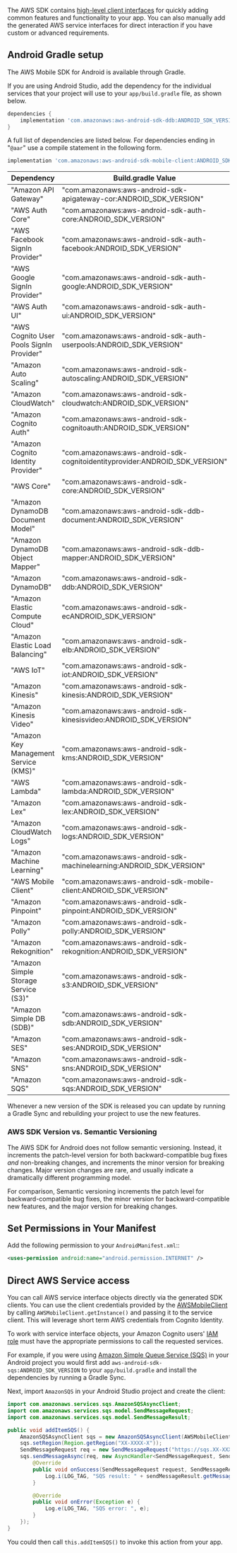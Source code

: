 The AWS SDK contains [high-level client interfaces](/gen1/[platform]/start/getting-started/introduction/) for quickly adding common features and functionality to your app. You can also manually add the generated AWS service interfaces for direct interaction if you have custom or advanced requirements.

## Android Gradle setup

The AWS Mobile SDK for Android is available through Gradle.

If you are using Android Studio, add the dependency for the individual services that your project will use to your `app/build.gradle` file, as shown below.

```groovy
dependencies {
    implementation 'com.amazonaws:aws-android-sdk-ddb:ANDROID_SDK_VERSION'
}
```

A full list of dependencies are listed below. For dependencies ending in "`@aar`" use a compile statement in the following form.

```groovy
implementation 'com.amazonaws:aws-android-sdk-mobile-client:ANDROID_SDK_VERSION'
```

Dependency | Build.gradle Value
------------ | -------------
"Amazon API Gateway" | "com.amazonaws:aws-android-sdk-apigateway-cor:ANDROID_SDK_VERSION"
"AWS Auth Core" | "com.amazonaws:aws-android-sdk-auth-core:ANDROID_SDK_VERSION"
"AWS Facebook SignIn Provider" | "com.amazonaws:aws-android-sdk-auth-facebook:ANDROID_SDK_VERSION"
"AWS Google SignIn Provider" | "com.amazonaws:aws-android-sdk-auth-google:ANDROID_SDK_VERSION"
"AWS Auth UI" | "com.amazonaws:aws-android-sdk-auth-ui:ANDROID_SDK_VERSION"
"AWS Cognito User Pools SignIn Provider" | "com.amazonaws:aws-android-sdk-auth-userpools:ANDROID_SDK_VERSION"
"Amazon Auto Scaling" | "com.amazonaws:aws-android-sdk-autoscaling:ANDROID_SDK_VERSION"
"Amazon CloudWatch" | "com.amazonaws:aws-android-sdk-cloudwatch:ANDROID_SDK_VERSION"
"Amazon Cognito Auth" | "com.amazonaws:aws-android-sdk-cognitoauth:ANDROID_SDK_VERSION"
"Amazon Cognito Identity Provider" | "com.amazonaws:aws-android-sdk-cognitoidentityprovider:ANDROID_SDK_VERSION"
"AWS Core" | "com.amazonaws:aws-android-sdk-core:ANDROID_SDK_VERSION"
"Amazon DynamoDB Document Model" | "com.amazonaws:aws-android-sdk-ddb-document:ANDROID_SDK_VERSION"
"Amazon DynamoDB Object Mapper" | "com.amazonaws:aws-android-sdk-ddb-mapper:ANDROID_SDK_VERSION"
"Amazon DynamoDB" | "com.amazonaws:aws-android-sdk-ddb:ANDROID_SDK_VERSION"
"Amazon Elastic Compute Cloud" | "com.amazonaws:aws-android-sdk-ecANDROID_SDK_VERSION"
"Amazon Elastic Load Balancing" | "com.amazonaws:aws-android-sdk-elb:ANDROID_SDK_VERSION"
"AWS IoT" | "com.amazonaws:aws-android-sdk-iot:ANDROID_SDK_VERSION"
"Amazon Kinesis" | "com.amazonaws:aws-android-sdk-kinesis:ANDROID_SDK_VERSION"
"Amazon Kinesis Video" | "com.amazonaws:aws-android-sdk-kinesisvideo:ANDROID_SDK_VERSION"
"Amazon Key Management Service (KMS)" | "com.amazonaws:aws-android-sdk-kms:ANDROID_SDK_VERSION"
"AWS Lambda" | "com.amazonaws:aws-android-sdk-lambda:ANDROID_SDK_VERSION"
"Amazon Lex" | "com.amazonaws:aws-android-sdk-lex:ANDROID_SDK_VERSION"
"Amazon CloudWatch Logs" | "com.amazonaws:aws-android-sdk-logs:ANDROID_SDK_VERSION"
"Amazon Machine Learning" | "com.amazonaws:aws-android-sdk-machinelearning:ANDROID_SDK_VERSION"
"AWS Mobile Client" | "com.amazonaws:aws-android-sdk-mobile-client:ANDROID_SDK_VERSION"
"Amazon Pinpoint" | "com.amazonaws:aws-android-sdk-pinpoint:ANDROID_SDK_VERSION"
"Amazon Polly" | "com.amazonaws:aws-android-sdk-polly:ANDROID_SDK_VERSION"
"Amazon Rekognition" | "com.amazonaws:aws-android-sdk-rekognition:ANDROID_SDK_VERSION"
"Amazon Simple Storage Service (S3)" | "com.amazonaws:aws-android-sdk-s3:ANDROID_SDK_VERSION"
"Amazon Simple DB (SDB)" | "com.amazonaws:aws-android-sdk-sdb:ANDROID_SDK_VERSION"
"Amazon SES" | "com.amazonaws:aws-android-sdk-ses:ANDROID_SDK_VERSION"
"Amazon SNS" | "com.amazonaws:aws-android-sdk-sns:ANDROID_SDK_VERSION"
"Amazon SQS" | "com.amazonaws:aws-android-sdk-sqs:ANDROID_SDK_VERSION"

Whenever a new version of the SDK is released you can update by running a Gradle Sync and rebuilding your project to use the new features.

### AWS SDK Version vs. Semantic Versioning

The AWS SDK for Android does not follow semantic versioning. Instead, it increments the patch-level version for both backward-compatible bug fixes *and* non-breaking changes, and increments the minor version for breaking changes. Major version changes are rare, and usually indicate a dramatically different programming model.

For comparison, Semantic versioning increments the patch level for backward-compatible bug fixes, the minor version for backward-compatible new features, and the major version for breaking changes.

## Set Permissions in Your Manifest

Add the following permission to your `AndroidManifest.xml`::

```xml
<uses-permission android:name="android.permission.INTERNET" />
```

## Direct AWS Service access

You can call AWS service interface objects directly via the generated SDK clients. You can use the client credentials provided by the [AWSMobileClient](/gen1/[platform]/sdk/auth/getting-started/) by calling `AWSMobileClient.getInstance()` and passing it to the service client. This will leverage short term AWS credentials from Cognito Identity.

<Callout warning>

To work with service interface objects, your Amazon Cognito users' [IAM role](https://docs.aws.amazon.com/cognito/latest/developerguide/iam-roles.html) must have the appropriate permissions to call the requested services.

</Callout>

For example, if you were using [Amazon Simple Queue Service (SQS)](https://aws.amazon.com/sqs/) in your Android project you would first add `aws-android-sdk-sqs:ANDROID_SDK_VERSION` to your `app/build.gradle` and install the dependencies by running a Gradle Sync.

Next, import `AmazonSQS` in your Android Studio project and create the client:

```java
import com.amazonaws.services.sqs.AmazonSQSAsyncClient;
import com.amazonaws.services.sqs.model.SendMessageRequest;
import com.amazonaws.services.sqs.model.SendMessageResult;

public void addItemSQS() {
    AmazonSQSAsyncClient sqs = new AmazonSQSAsyncClient(AWSMobileClient.getInstance());
    sqs.setRegion(Region.getRegion("XX-XXXX-X"));
    SendMessageRequest req = new SendMessageRequest("https://sqs.XX-XXXX-X.amazonaws.com/XXXXXXXXXXXX/MyQueue", "hello world");
    sqs.sendMessageAsync(req, new AsyncHandler<SendMessageRequest, SendMessageResult>() {
        @Override
        public void onSuccess(SendMessageRequest request, SendMessageResult sendMessageResult) {
            Log.i(LOG_TAG, "SQS result: " + sendMessageResult.getMessageId());
        }

        @Override
        public void onError(Exception e) {
            Log.e(LOG_TAG, "SQS error: ", e);
        }
    });
}
```

You could then call `this.addItemSQS()` to invoke this action from your app.

